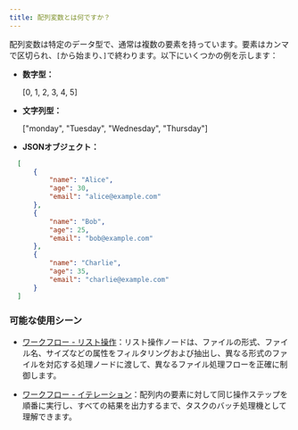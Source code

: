 ```yaml
---
title: 配列変数とは何ですか？
---
```


配列変数は特定のデータ型で、通常は複数の要素を持っています。要素はカンマで区切られ、`[`から始まり、`]`で終わります。以下にいくつかの例を示します：

* **数字型：**

  [0, 1, 2, 3, 4, 5]
  
* **文字列型：**

  ["monday", "Tuesday", "Wednesday", "Thursday"]
  
* **JSONオブジェクト：**

```json
  [
      {
          "name": "Alice",
          "age": 30,
          "email": "alice@example.com"
      },
      {
          "name": "Bob",
          "age": 25,
          "email": "bob@example.com"
      },
      {
          "name": "Charlie",
          "age": 35,
          "email": "charlie@example.com"
      }
  ]
```

### 可能な使用シーン
* [ワークフロー - リスト操作](/ja-jp/guides/workflow/nodes/list-operator)：リスト操作ノードは、ファイルの形式、ファイル名、サイズなどの属性をフィルタリングおよび抽出し、異なる形式のファイルを対応する処理ノードに渡して、異なるファイル処理フローを正確に制御します。
  
* [ワークフロー - イテレーション](/ja-jp/guides/workflow/nodes/iteration)：配列内の要素に対して同じ操作ステップを順番に実行し、すべての結果を出力するまで、タスクのバッチ処理機として理解できます。
